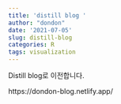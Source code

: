 ```yaml
---
title: 'distill blog '
author: "dondon"
date: '2021-07-05'
slug: distill-blog
categories: R
tags: visualization
---
```



Distill blog로 이전합니다. 

https://dondon-blog.netlify.app/


